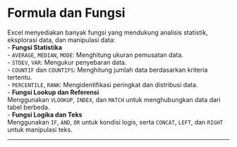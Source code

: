 # Formula dan Fungsi  

Excel menyediakan banyak fungsi yang mendukung analisis statistik, eksplorasi data, dan manipulasi data:  
- **Fungsi Statistika**  
  - `AVERAGE`, `MEDIAN`, `MODE`: Menghitung ukuran pemusatan data.  
  - `STDEV`, `VAR`: Mengukur penyebaran data.  
  - `COUNTIF` dan `COUNTIFS`: Menghitung jumlah data berdasarkan kriteria tertentu.  
  - `PERCENTILE`, `RANK`: Mengidentifikasi peringkat dan distribusi data.  
- **Fungsi Lookup dan Referensi**  
  Menggunakan `VLOOKUP`, `INDEX`, dan `MATCH` untuk menghubungkan data dari tabel berbeda.  
- **Fungsi Logika dan Teks**  
  Menggunakan `IF`, `AND`, `OR` untuk kondisi logis, serta `CONCAT`, `LEFT`, dan `RIGHT` untuk manipulasi teks.  

---
